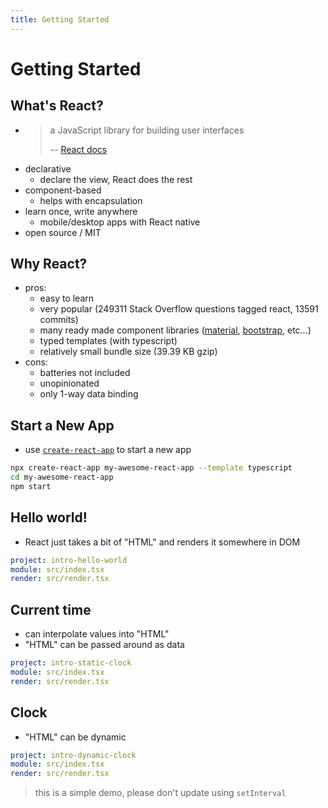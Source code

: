 ```yaml
---
title: Getting Started
---
```


# Getting Started

## What's React?

- > a JavaScript library for building user interfaces
  >
  > -- [React docs](https://reactjs.org/)
- declarative
  - declare the view, React does the rest
- component-based
  - helps with encapsulation
- learn once, write anywhere
  - mobile/desktop apps with React native
- open source / MIT

## Why React?

- pros:
  - easy to learn
  - very popular (249311 Stack Overflow questions tagged react, 13591 commits)
  - many ready made component libraries ([material], [bootstrap], etc...)
  - typed templates (with typescript)
  - relatively small bundle size (39.39 KB gzip)
- cons:
  - batteries not included
  - unopinionated
  - only 1-way data binding

[material]: https://material-ui.com/
[bootstrap]: https://react-bootstrap.github.io/

## Start a New App

- use [`create-react-app`](https://create-react-app.dev/) to start a new app

```sh
npx create-react-app my-awesome-react-app --template typescript
cd my-awesome-react-app
npm start
```

## Hello world!

- React just takes a bit of "HTML" and renders it somewhere in DOM

```yaml {example}
project: intro-hello-world
module: src/index.tsx
render: src/render.tsx
```

## Current time

- can interpolate values into "HTML"
- "HTML" can be passed around as data

```yaml {example}
project: intro-static-clock
module: src/index.tsx
render: src/render.tsx
```

## Clock

- "HTML" can be dynamic

```yaml {example}
project: intro-dynamic-clock
module: src/index.tsx
render: src/render.tsx
```

> this is a simple demo, please don't update using `setInterval`
